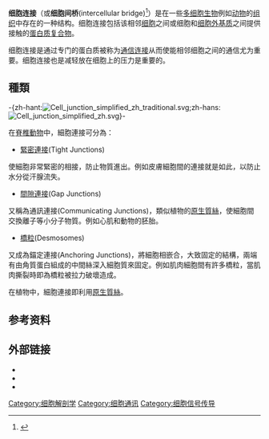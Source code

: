 {{Infobox anatomy
|Name = 细胞连接（Cell junction）
|Latin = junctiones cellulares
}}

'''细胞连接'''（或'''细胞间桥'''(intercellular bridge)<ref name=Kumar-squamous>{{cite book |chapter=Ch. 13: Box on morphology of squamous cell carcinoma |author=Mitchell, Richard Sheppard; Kumar, Vinay; Abbas, Abul K.; Fausto, Nelson |title=Robbins Basic Pathology|publisher=Saunders |location=Philadelphia |isbn=1-4160-2973-7 |edition=8th }}</ref>）是在一些[[多细胞生物|多细胞生物]]例如[[动物|动物]]的[[组织_(生物学)|组织]]中存在的一种结构。细胞连接包括该相邻[[细胞|细胞]]之间或细胞和[[细胞外基质|细胞外基质]]之间提供接触的[[蛋白质四级结构|蛋白质复合物]]。

细胞连接是通过专门的蛋白质被称为[[间隙连接|通信连接]]从而使能相邻细胞之间的通信尤为重要。细胞连接也是减轻放在细胞上的压力是重要的。

== 種類 ==
-{zh-hant:[[File:Cell_junction_simplified_zh_traditional.svg|thumb]];zh-hans:[[File:Cell_junction_simplified_zh.svg|thumb]]}-

在[[脊椎动物|脊椎動物]]中，細胞連接可分為：
*[[紧密连接|緊密連接]](Tight Junctions)

使細胞非常緊密的相接，防止物質進出。例如皮膚細胞間的連接就是如此，以防止水分從汗腺流失。

*[[间隙连接|間隙連接]](Gap Junctions)

又稱為通訊連接(Communicating Junctions)，類似植物的[[原生質絲|原生質絲]]，使細胞間交換離子等小分子物質。例如心肌和動物的胚胎。
*[[桥粒|橋粒]](Desmosomes)

又成為錨定連接(Anchoring Junctions)，將細胞相嵌合，大致固定的結構，兩端有由角質蛋白組成的中間絲深入細胞質來固定。例如肌肉細胞間有許多橋粒，當肌肉撕裂時即為橋粒被拉力破壞造成。

在植物中，細胞連接即利用[[原生質絲|原生質絲]]。

==参考资料==
{{reflist}}

==外部链接==
* {{cite book |first1=Bruce |last1=Alberts |first2=Alexander |last2=Johnson |first3=Julian |last3=Lewis |first4=Martin |last4=Raff |first5=Keith |last5=Roberts |first6=Peter |last6=Walter |chapter=Cell Junctions |chapterurl=http://www.ncbi.nlm.nih.gov/books/NBK26857 |title=Molecular Biology of the Cell |publisher=Garland Science |location=New York |year=2002 |isbn=0-8153-3218-1 |edition=4th |url=http://www.ncbi.nlm.nih.gov/books/NBK21054/ |access-date=2016-05-14 |archive-date=2019-09-19 |archive-url=https://web.archive.org/web/20190919002941/https://www.ncbi.nlm.nih.gov/books/NBK21054/ |dead-url=no }}
* {{MeshName|Intercellular+Junctions}}
* {{MeshName|Cell-Matrix+Junctions}}

{{细胞膜}}
{{Epithelial tissue}}

[[Category:细胞解剖学|Category:细胞解剖学]]
[[Category:细胞通讯|Category:细胞通讯]]
[[Category:细胞信号传导|Category:细胞信号传导]]